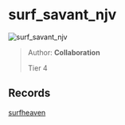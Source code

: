 
# surf_savant_njv

![surf_savant_njv](https://raw.githubusercontent.com/Sayt123/SurfMapPics/Maps-and-bonuses/csgo/surf_savant_njv.jpg)

> Author: **Collaboration**
>
> Tier 4

## Records

[surfheaven](https://surfheaven.eu/map/surf_savant_njv)

